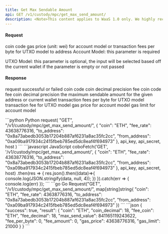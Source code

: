 ```yaml
---
title: Get Max Sendable Amount
api: GET /v1/custody/mpc/get_max_send_amount/ 
description: <Note>This content applies to WaaS 1.0 only. We highly recommend that you upgrade to [WaaS 2.0](https://www.cobo.com/developers/v2/guides/overview/introduction).</Note> This endpoint returns the maximum sendable amount and the corresponding transaction fee for a given address. It takes in various parameters such as the coin code, fee rate, to_address, and from_address. The response includes the coin decimal, fee coin, the maximum sendable amount, and the corresponding transaction fee.
---
```


#### Request
<ParamField query="coin" type="String" required>coin code</ParamField>
<ParamField query="fee_rate" type="Float" required>gas price (unit: wei) for account model or transaction fees per byte for UTXO model</ParamField>
<ParamField query="to_address" type="String" required>to address</ParamField>
<ParamField query="from_address" type="String">
Account Model: this parameter is required

UTXO Model: this parameter is optional, the input will be selected based off the current wallet if the parameter is empty or not passed
</ParamField>

#### Response
<ResponseField name="success" type="bool">request successful or failed</ResponseField>
<ResponseField name="result" type="object">
  <Expandable title="object">
    <ResponseField name="coin" type="String">coin code</ResponseField>
    <ResponseField name="coin_decimal" type="Int" >coin decimal precision</ResponseField>
    <ResponseField name="fee_coin" type="String">fee coin code</ResponseField>
    <ResponseField name="fee_decimal" type="Int" >fee coin decimal precision</ResponseField>
    <ResponseField name="max_send_value" type="Int" >the maximum sendable amount for the given address or current wallet</ResponseField>
    <ResponseField name="fee_per_byte" type="Float" >transaction fees per byte for UTXO model</ResponseField>
    <ResponseField name="fee_amount" type="Int" >transaction fee for UTXO model</ResponseField>
    <ResponseField name="gas_price" type="Int" >gas price for account model</ResponseField>
    <ResponseField name="gas_limit" type="Int" >gas limit for account model</ResponseField>
  </Expandable>
</ResponseField>

<RequestExample>
```python Python
request(
    "GET",
    "/v1/custody/mpc/get_max_send_amount/",
    {
        "coin": "ETH",
        "fee_rate": 43638776316,
        "to_address": "0x8a73abedb3053b17204b887af6231a8ac35fc2cc",
        "from_address": "0xa09ba917934c2415fbeb785ed5dc8eaf4f694973"
    },
    api_key, api_secret, host
)
```
```javascript JavaScript
coboFetch('GET', '/v1/custody/mpc/get_max_send_amount/', {
    "coin": "ETH",
    "fee_rate": 43638776316,
    "to_address": "0x8a73abedb3053b17204b887af6231a8ac35fc2cc",
    "from_address": "0xa09ba917934c2415fbeb785ed5dc8eaf4f694973"
}, api_key, api_secret, host)
    .then(res => {
        res.json().then((data)=>{
            console.log(JSON.stringify(data, null, 4));
        })
    }).catch(err => {
        console.log(err)
    });
```
```go Go
Request("GET", "/v1/custody/mpc/get_max_send_amount/", map[string]string{
    "coin": "ETH",
    "fee_rate": 43638776316,
    "to_address": "0x8a73abedb3053b17204b887af6231a8ac35fc2cc",
    "from_address": "0xa09ba917934c2415fbeb785ed5dc8eaf4f694973"
})
```
</RequestExample>

<ResponseExample>
```json
{
  "success": true,
  "result": {
    "coin": "ETH",
    "coin_decimal": 18,
    "fee_coin": "ETH",
    "fee_decimal": 18,
    "max_send_value": 841165119243622,
    "fee_per_byte": 0,
    "fee_amount": 0,
    "gas_price": 43638776316,
    "gas_limit": 21000
  }
}
```
</ResponseExample>
